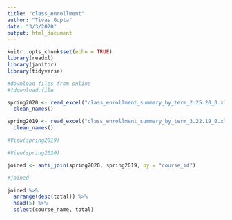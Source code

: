 ```yaml
---
title: "class_enrollment"
author: "Tivas Gupta"
date: "3/3/2020"
output: html_document
---
```


```r
knitr::opts_chunk$set(echo = TRUE)
library(readxl)
library(janitor)
library(tidyverse)
```

```r

#download files from online
#?download.file

spring2020 <- read_excel("class_enrollment_summary_by_term_2.25.20_0.xlsx", skip = 3) %>%
  clean_names() 

spring2019 <- read_excel("class_enrollment_summary_by_term_3.22.19_0.xlsx", skip = 3) %>%
  clean_names()

#View(spring2019)

#View(spring2020)

joined <- anti_join(spring2020, spring2019, by = "course_id")

#joined

joined %>%
  arrange(desc(total)) %>%
  head(5) %>%
  select(course_name, total)
```
